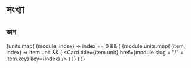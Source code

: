 # সংখ্যা


## ভাগ
{units.map(
    (module, index) =>
    index == 0 && (
        <Cards>
            {module.units.map(
                (item, index) =>
                item.unit && (
                    <Card title={item.unit} href={module.slug + "/" + item.key} key={index} />
                )
            )}
        </Cards>
    )
)}